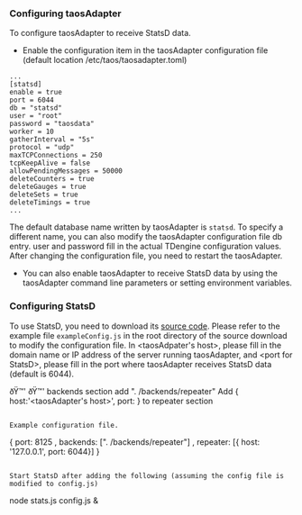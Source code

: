 ### Configuring taosAdapter

To configure taosAdapter to receive StatsD data.

- Enable the configuration item in the taosAdapter configuration file (default location /etc/taos/taosadapter.toml)

```
...
[statsd]
enable = true
port = 6044
db = "statsd"
user = "root"
password = "taosdata"
worker = 10
gatherInterval = "5s"
protocol = "udp"
maxTCPConnections = 250
tcpKeepAlive = false
allowPendingMessages = 50000
deleteCounters = true
deleteGauges = true
deleteSets = true
deleteTimings = true
...
```

The default database name written by taosAdapter is `statsd`. To specify a different name, you can also modify the taosAdapter configuration file db entry. user and password fill in the actual TDengine configuration values. After changing the configuration file, you need to restart the taosAdapter.

- You can also enable taosAdapter to receive StatsD data by using the taosAdapter command line parameters or setting environment variables.

### Configuring StatsD

To use StatsD, you need to download its [source code](https://github.com/statsd/statsd). Please refer to the example file `exampleConfig.js` in the root directory of the source download to modify the configuration file. In <taosAdpater's host\>, please fill in the domain name or IP address of the server running taosAdapter, and <port for StatsD\>, please fill in the port where taosAdapter receives StatsD data (default is 6044).

ðŸ™' ðŸ™'
backends section add ". /backends/repeater"
Add { host:'<taosAdapter's host>', port: <port for StatsD>} to repeater section
```

Example configuration file.

```
{
port: 8125
, backends: [". /backends/repeater"]
, repeater: [{ host: '127.0.0.1', port: 6044}]
}
```

Start StatsD after adding the following (assuming the config file is modified to config.js)

```
node stats.js config.js &
```
